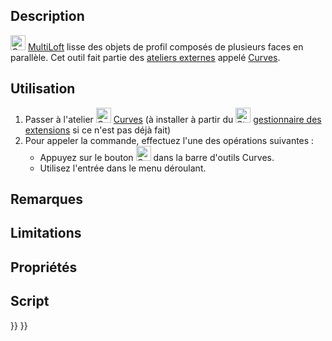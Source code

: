 <languages/>

{{Docnav/fr
|[[Curves_ReflectLines/fr|Ligne réfléchie]]
|
|[[Curves_Workbench/fr|Atelier Curves]]
|IconL=Curves_ReflectLines.svg
|IconR=
|IconC=Curves_workbench_icon.svg
}}

{{GuiCommand/fr
|Name=Curves MultiLoft
|Name/fr=Curves Multi lissage
|MenuLocation=Surfaces → MultiLoft
|Workbenches=[[Curves_Workbench/fr|Curves]]
}}

==Description==

[[Image:Curves_MultiLoft.svg|24px]] [[Curves_MultiLoft/fr|MultiLoft]] lisse des objets de profil composés de plusieurs faces en parallèle. Cet outil fait partie des [[External_workbenches/fr|ateliers externes]] appelé [[Curves_Workbench/fr|Curves]].

<span id="Usage"></span>
==Utilisation==

# Passer à l'atelier [[Image:Curves_workbench_icon.svg|24px]] [[Curves_Workbench/fr|Curves]] (à installer à partir du [[Image:Std_AddonMgr.svg|24px]] [[Std_AddonMgr/fr|gestionnaire des extensions]] si ce n'est pas déjà fait)
# Pour appeler la commande, effectuez l'une des opérations suivantes :
#* Appuyez sur le bouton [[Image:Curves_MultiLoft.svg|24px]] dans la barre d'outils Curves.
#* Utilisez l'entrée {{MenuCommand|Surfaces → MultiLoft}} dans le menu déroulant.


<span id="Notes"></span>
==Remarques==


==Limitations==


<span id="Properties"></span>
==Propriétés==


<span id="Scripting"></span>
==Script==


{{Docnav/fr
|[[Curves_ReflectLines/fr|Ligne réfléchie]]
|
|[[Curves_Workbench/fr|Atelier Curves]]
|IconL=Curves_ReflectLines.svg
|IconR=
|IconC=Curves_workbench_icon.svg
}}

{{Curves Tools navi{{#translation:}}}}
{{Userdocnavi{{#translation:}}}}